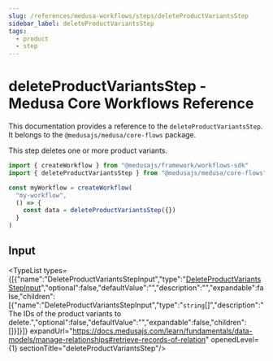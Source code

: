 ```yaml
---
slug: /references/medusa-workflows/steps/deleteProductVariantsStep
sidebar_label: deleteProductVariantsStep
tags:
  - product
  - step
---
```



# deleteProductVariantsStep - Medusa Core Workflows Reference

This documentation provides a reference to the `deleteProductVariantsStep`. It belongs to the `@medusajs/medusa/core-flows` package.

This step deletes one or more product variants.

```ts title="src/workflows/my-workflow.ts"
import { createWorkflow } from "@medusajs/framework/workflows-sdk"
import { deleteProductVariantsStep } from "@medusajs/medusa/core-flows"

const myWorkflow = createWorkflow(
  "my-workflow",
  () => {
    const data = deleteProductVariantsStep({})
  }
)
```
  

## Input

<TypeList types={[{"name":"DeleteProductVariantsStepInput","type":"[DeleteProductVariantsStepInput](../../../../types/core_flows.DeleteProductVariantsStepInput/page.mdx)","optional":false,"defaultValue":"","description":"","expandable":false,"children":[{"name":"DeleteProductVariantsStepInput","type":"`string`[]","description":"The IDs of the product variants to delete.","optional":false,"defaultValue":"","expandable":false,"children":[]}]}]} expandUrl="https://docs.medusajs.com/learn/fundamentals/data-models/manage-relationships#retrieve-records-of-relation" openedLevel={1} sectionTitle="deleteProductVariantsStep"/>
